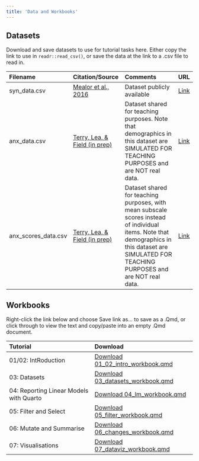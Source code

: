 ```yaml
---
title: 'Data and Workbooks'
---
```



## Datasets


Download and save datasets to use for tutorial tasks here.
Either copy the link to use in `readr::read_csv()`, or save the data at the link to a .csv file to read in.


<table class="table" style="margin-left: auto; margin-right: auto;">
 <thead>
  <tr>
   <th style="text-align:left;"> Filename </th>
   <th style="text-align:left;"> Citation/Source </th>
   <th style="text-align:left;"> Comments </th>
   <th style="text-align:left;"> URL </th>
  </tr>
 </thead>
<tbody>
  <tr>
   <td style="text-align:left;"> syn_data.csv </td>
   <td style="text-align:left;"> <a href="https://journals.plos.org/plosone/article?id=10.1371/journal.pone.0155483">Mealor et al., 2016</a> </td>
   <td style="text-align:left;"> Dataset publicly available </td>
   <td style="text-align:left;"> <a href="https://raw.githubusercontent.com/drmankin/practicum/master/data/syn_data.csv">Link</a> </td>
  </tr>
  <tr>
   <td style="text-align:left;"> anx_data.csv </td>
   <td style="text-align:left;"> <a href="https://osf.io/8jk5v/">Terry, Lea, &amp; Field (in prep)</a> </td>
   <td style="text-align:left;"> Dataset shared for teaching purposes. Note that demographics in this dataset are SIMULATED FOR TEACHING PURPOSES and are NOT real data. </td>
   <td style="text-align:left;"> <a href="https://raw.githubusercontent.com/drmankin/practicum/master/data/anx_data.csv">Link</a> </td>
  </tr>
  <tr>
   <td style="text-align:left;"> anx_scores_data.csv </td>
   <td style="text-align:left;"> <a href="https://osf.io/8jk5v/">Terry, Lea, &amp; Field (in prep)</a> </td>
   <td style="text-align:left;"> Dataset shared for teaching purposes, with mean subscale scores instead of individual items. Note that demographics in this dataset are SIMULATED FOR TEACHING PURPOSES and are NOT real data. </td>
   <td style="text-align:left;"> <a href="https://raw.githubusercontent.com/drmankin/practicum/master/data/anx_scores_data.csv">Link</a> </td>
  </tr>
</tbody>
</table>


## Workbooks

Right-click the link below and choose Save link as... to save as a .Qmd,
or click through to view the text and copy/paste into an empty .Qmd document.

<table class="table" style="margin-left: auto; margin-right: auto;">
 <thead>
  <tr>
   <th style="text-align:left;"> Tutorial </th>
   <th style="text-align:left;"> Download </th>
  </tr>
 </thead>
<tbody>
  <tr>
   <td style="text-align:left;"> 01/02: IntRoduction </td>
   <td style="text-align:left;"> <a href="https://raw.githubusercontent.com/drmankin/practicum/master/workbooks/01_02_intro_workbook.qmd" download="01_02_intro_workbook.qmd">Download 01_02_intro_workbook.qmd</a> </td>
  </tr>
  <tr>
   <td style="text-align:left;"> 03: Datasets </td>
   <td style="text-align:left;"> <a href="https://raw.githubusercontent.com/drmankin/practicum/master/workbooks/03_datasets_workbook.qmd" download="03_datasets_workbook.qmd">Download 03_datasets_workbook.qmd</a> </td>
  </tr>
  <tr>
   <td style="text-align:left;"> 04: Reporting Linear Models with Quarto </td>
   <td style="text-align:left;"> <a href="https://raw.githubusercontent.com/drmankin/practicum/master/workbooks/04_lm_workbook.qmd" download="04_lm_workbook.qmd">Download 04_lm_workbook.qmd</a> </td>
  </tr>
  <tr>
   <td style="text-align:left;"> 05: Filter and Select </td>
   <td style="text-align:left;"> <a href="https://raw.githubusercontent.com/drmankin/practicum/master/workbooks/05_filter_workbook.qmd" download="05_filter_workbook.qmd">Download 05_filter_workbook.qmd</a> </td>
  </tr>
  <tr>
   <td style="text-align:left;"> 06: Mutate and Summarise </td>
   <td style="text-align:left;"> <a href="https://raw.githubusercontent.com/drmankin/practicum/master/workbooks/06_changes_workbook.qmd" download="06_changes_workbook.qmd">Download 06_changes_workbook.qmd</a> </td>
  </tr>
  <tr>
   <td style="text-align:left;"> 07: Visualisations </td>
   <td style="text-align:left;"> <a href="https://raw.githubusercontent.com/drmankin/practicum/master/workbooks/07_dataviz_workbook.qmd" download="07_dataviz_workbook.qmd">Download 07_dataviz_workbook.qmd</a> </td>
  </tr>
</tbody>
</table>

